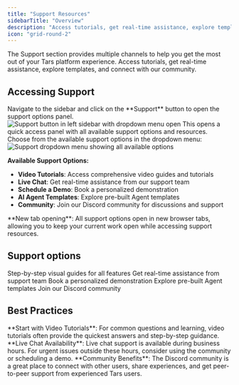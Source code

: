 ```yaml
---
title: "Support Resources"
sidebarTitle: "Overview"
description: "Access tutorials, get real-time assistance, explore templates, and connect with the Tars community"
icon: "grid-round-2"
---
```


The Support section provides multiple channels to help you get the most out of your Tars platform experience. Access tutorials, get real-time assistance, explore templates, and connect with our community.

## Accessing Support

<Steps>
<Step title="Click Support Button" icon="circle-question">
  Navigate to the sidebar and click on the **Support** button to open the support options panel.
  
  <Frame>
  <img src="/images/dashboard/support/step-1-click-support.png" alt="Support button in left sidebar with dropdown menu open" />
  </Frame>
  
  <Check>
  This opens a quick access panel with all available support options and resources.
  </Check>
</Step>

<Step title="Select support option" icon="list">
  Choose from the available support options in the dropdown menu:
  
  <Frame>
  <img src="/images/dashboard/support/step-2-click-relevant-option.png" alt="Support dropdown menu showing all available options" />
  </Frame>
  
  **Available Support Options:**
  - **Video Tutorials**: Access comprehensive video guides and tutorials
  - **Live Chat**: Get real-time assistance from our support team
  - **Schedule a Demo**: Book a personalized demonstration
  - **AI Agent Templates**: Explore pre-built Agent templates
  - **Community**: Join our Discord community for discussions and support
  
  <Info>
  **New tab opening**: All support options open in new browser tabs, allowing you to keep your current work open while accessing support resources.
  </Info>
</Step>
</Steps>

## Support options

<CardGroup cols={2}>
  <Card title="Video Tutorials" icon="video" href="/platform-fundamentals/platform-tour/support/video-tutorials">
    Step-by-step visual guides for all features
  </Card>

  <Card title="Live Chat" icon="comments" href="/platform-fundamentals/platform-tour/support/live-chat">
    Get real-time assistance from support team
  </Card>

  <Card title="Schedule a Demo" icon="calendar" href="/platform-fundamentals/platform-tour/support/schedule-demo">
    Book a personalized demonstration
  </Card>

  <Card title="AI Agent Templates" icon="template" href="/platform-fundamentals/platform-tour/support/agent-templates">
    Explore pre-built Agent templates
  </Card>

</CardGroup>
  <Card title="Community" icon="users" href="/platform-fundamentals/platform-tour/support/community" horizontal>
    Join our Discord community
  </Card>

## Best Practices

<Tip>
  **Start with Video Tutorials**: For common questions and learning, video
  tutorials often provide the quickest answers and step-by-step guidance.
</Tip>

<Warning>
  **Live Chat Availability**: Live chat support is available during business
  hours. For urgent issues outside these hours, consider using the community or
  scheduling a demo.
</Warning>

<Info>
  **Community Benefits**: The Discord community is a great place to connect with
  other users, share experiences, and get peer-to-peer support from experienced
  Tars users.
</Info>
